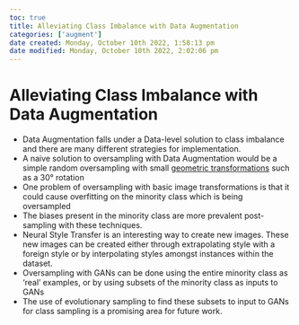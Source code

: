 ```yaml
---
toc: true
title: Alleviating Class Imbalance with Data Augmentation
categories: ['augment']
date created: Monday, October 10th 2022, 1:58:13 pm
date modified: Monday, October 10th 2022, 2:02:06 pm
---
```


# Alleviating Class Imbalance with Data Augmentation
- Data Augmentation falls under a Data-level solution to class imbalance and there are many different strategies for implementation.
- A naive solution to oversampling with Data Augmentation would be a simple random oversampling with small [geometric transformations](geometric transformations.qmd) such as a 30° rotation
- One problem of oversampling with basic image transformations is that it could cause overfitting on the minority class which is being oversampled
- The biases present in the minority class are more prevalent post-sampling with these techniques.
- Neural Style Transfer is an interesting way to create new images. These new images can be created either through extrapolating style with a foreign style or by interpolating styles amongst instances within the dataset.
- Oversampling with GANs can be done using the entire minority class as 'real' examples, or by using subsets of the minority class as inputs to GANs
- The use of evolutionary sampling to find these subsets to input to GANs for class sampling is a promising area for future work.



